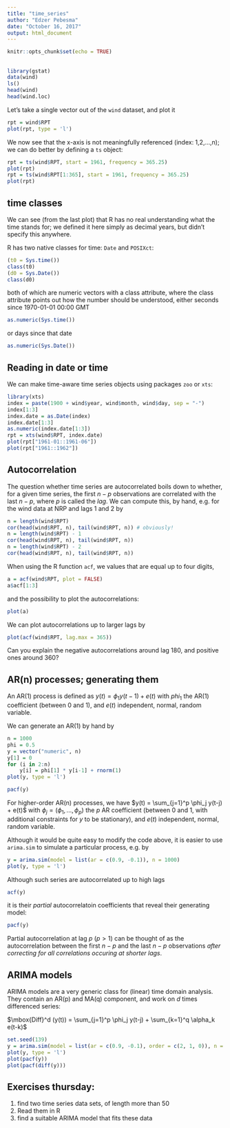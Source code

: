 ```yaml
---
title: "time_series"
author: "Edzer Pebesma"
date: "October 16, 2017"
output: html_document
---
```


```r
knitr::opts_chunk$set(echo = TRUE)
```

## 

```r
library(gstat)
data(wind)
ls()
head(wind)
head(wind.loc)
```

Let's take a single vector out of the `wind` dataset, and plot it
```r
rpt = wind$RPT
plot(rpt, type = 'l')
```
We now see that the x-axis is not meaningfully referenced (index: 1,2,...,n); we can do better by defining a `ts` object:
```r
rpt = ts(wind$RPT, start = 1961, frequency = 365.25)
plot(rpt)
rpt = ts(wind$RPT[1:365], start = 1961, frequency = 365.25)
plot(rpt)
```

## time classes
We can see (from the last plot) that R has no real understanding what the time stands for; we defined it here simply as decimal years, but didn't specify this anywhere. 

R has two native classes for time: `Date` and `POSIXct`:
```r
(t0 = Sys.time())
class(t0)
(d0 = Sys.Date())
class(d0)
```
both of which are numeric vectors with a class attribute, where the class attribute points out how the number should be understood, either seconds since 1970-01-01 00:00 GMT
```r
as.numeric(Sys.time())
```
or days since that date
```r
as.numeric(Sys.Date())
```

## Reading in date or time

We can make time-aware time series objects using packages `zoo` or `xts`:
```r
library(xts)
index = paste(1900 + wind$year, wind$month, wind$day, sep = "-")
index[1:3]
index.date = as.Date(index)
index.date[1:3]
as.numeric(index.date[1:3])
rpt = xts(wind$RPT, index.date)
plot(rpt["1961-01::1961-06"])
plot(rpt["1961::1962"])
```

## Autocorrelation

The question whether time series are autocorrelated boils down to whether, for a given time series, the first $n-p$ observations are correlated with the last $n-p$, where $p$ is called the _lag_. We can compute this, by hand, e.g. for the wind data at NRP and lags 1 and 2 by
```r
n = length(wind$RPT)
cor(head(wind$RPT, n), tail(wind$RPT, n)) # obviously!
n = length(wind$RPT) - 1
cor(head(wind$RPT, n), tail(wind$RPT, n))
n = length(wind$RPT) - 2
cor(head(wind$RPT, n), tail(wind$RPT, n))
```

When using the R function `acf`, we values that are equal up to four digits,
```r
a = acf(wind$RPT, plot = FALSE)
a$acf[1:3]
```
and the possibility to plot the autocorrelations:
```r
plot(a)
```
We can plot autocorrelations up to larger lags by
```r
plot(acf(wind$RPT, lag.max = 365))
```
Can you explain the negative autocorrelations around lag 180, and positive ones around 360?

## AR(n) processes; generating them

An AR(1) process is defined as $y(t) = \phi_1 y(t-1) + e(t)$ with $phi_1$ the AR(1) coefficient (between 0 and 1), and $e(t)$ independent, normal, random variable.

We can generate an AR(1) by hand by
```r
n = 1000
phi = 0.5
y = vector("numeric", n)
y[1] = 0
for (i in 2:n)
	y[i] = phi[1] * y[i-1] + rnorm(1)
plot(y, type = 'l')
```
```r
pacf(y)
```
For higher-order AR(n) processes, we have
 $y(t) = \sum_{j=1}^p \phi_j y(t-j) + e(t)$ with $\phi_j = (\phi_1,...,\phi_p)$ the $p$ AR coefficient (between 0 and 1, with additional constraints for $y$ to be stationary), and $e(t)$ independent, normal, random variable.

Although it would be quite easy to modify the code above, it is easier to use `arima.sim` to simulate a particular process, e.g. by
```r
y = arima.sim(model = list(ar = c(0.9, -0.1)), n = 1000)
plot(y, type = 'l')
```

Although such series are autocorrelated up to high lags
```r
acf(y)
```
it is their _partial_ autocorrelatoin coefficients that reveal their generating model:
```r
pacf(y)
```
Partial autocorrelation at lag $p$ ($p > 1$) can be thought of as the autocorrelation between 
the first $n-p$ and the last $n-p$ observations _after correcting for all correlations occuring at shorter lags_.


## ARIMA models

ARIMA models are a very generic class for (linear) time domain analysis. They contain an AR(p) and MA(q) component, and work on $d$ times differenced series:

 $\mbox{Diff}^d (y(t)) = \sum_{j=1}^p \phi_j y(t-j) + \sum_{k=1}^q \alpha_k e(t-k)$ 

```r
set.seed(139)
y = arima.sim(model = list(ar = c(0.9, -0.1), order = c(2, 1, 0)), n = 1000)
plot(y, type = 'l')
plot(pacf(y))
plot(pacf(diff(y)))
```

## Exercises thursday:

1. find two time series data sets, of length more than 50
2. Read them in R
3. find a suitable ARIMA model that fits these data
